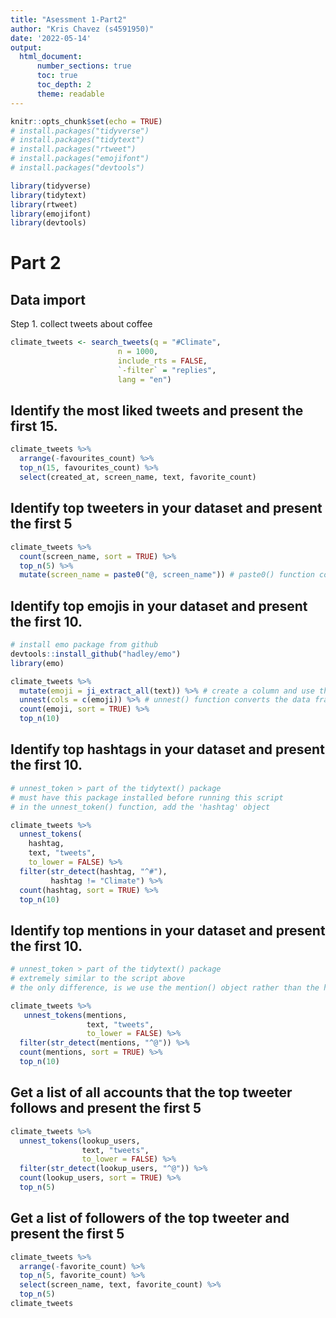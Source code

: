 ```yaml
---
title: "Asessment 1-Part2"
author: "Kris Chavez (s4591950)"
date: '2022-05-14'
output: 
  html_document:
      number_sections: true           
      toc: true                                                                  #TOC = Table of COntents
      toc_depth: 2
      theme: readable                                                            #Added a theme to make the document more appealing
---
```


```r
knitr::opts_chunk$set(echo = TRUE)
# install.packages("tidyverse")
# install.packages("tidytext")
# install.packages("rtweet")
# install.packages("emojifont")
# install.packages("devtools")

library(tidyverse)
library(tidytext)
library(rtweet)
library(emojifont)
library(devtools)
```

# Part 2

## Data import

Step 1. collect tweets about coffee

```r
climate_tweets <- search_tweets(q = "#Climate", 
                        n = 1000,
                        include_rts = FALSE,
                        `-filter` = "replies",
                        lang = "en")
```


## Identify the most liked tweets and present the first 15.
```r
climate_tweets %>%
  arrange(-favourites_count) %>%
  top_n(15, favourites_count) %>%
  select(created_at, screen_name, text, favorite_count)

```


## Identify top tweeters in your dataset and present the first 5
```r
climate_tweets %>%
  count(screen_name, sort = TRUE) %>%
  top_n(5) %>%
  mutate(screen_name = paste0("@, screen_name")) # paste0() function concatenates all elements within the vector
```


## Identify top emojis in your dataset and present the first 10.
```r
# install emo package from github 
devtools::install_github("hadley/emo")
library(emo)

climate_tweets %>%
  mutate(emoji = ji_extract_all(text)) %>% # create a column and use the ji_extract_all() function to extract emojis from a string 
  unnest(cols = c(emoji)) %>% # unnest() function converts the data frame into a unnested object > creates a tibble 
  count(emoji, sort = TRUE) %>%
  top_n(10)
```


## Identify top hashtags in your dataset and present the first 10.
```r
# unnest_token > part of the tidytext() package
# must have this package installed before running this script
# in the unnest_token() function, add the 'hashtag' object

climate_tweets %>%
  unnest_tokens(
    hashtag, 
    text, "tweets", 
    to_lower = FALSE) %>%
  filter(str_detect(hashtag, "^#"),
         hashtag != "Climate") %>%
  count(hashtag, sort = TRUE) %>%
  top_n(10)
```


## Identify top mentions in your dataset and present the first 10. 
```r
# unnest_token > part of the tidytext() package
# extremely similar to the script above
# the only difference, is we use the mention() object rather than the hastag() object

climate_tweets %>%
   unnest_tokens(mentions,
                 text, "tweets", 
                 to_lower = FALSE) %>%
  filter(str_detect(mentions, "^@")) %>%  
  count(mentions, sort = TRUE) %>%
  top_n(10)
```


  

## Get a list of all accounts that the top tweeter follows and present the first 5
```r
climate_tweets %>%
  unnest_tokens(lookup_users, 
                text, "tweets",
                to_lower = FALSE) %>%
  filter(str_detect(lookup_users, "^@")) %>%
  count(lookup_users, sort = TRUE) %>%
  top_n(5)
```


## Get a list of followers of the top tweeter and present the first 5 
```r
climate_tweets %>% 
  arrange(-favorite_count) %>%
  top_n(5, favorite_count) %>% 
  select(screen_name, text, favorite_count) %>%
  top_n(5)
climate_tweets

```



















